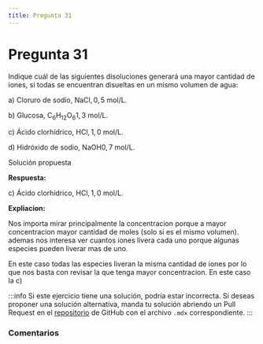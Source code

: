 ```yaml
---
title: Pregunta 31
---
```



# Pregunta 31

<div className="exercise">
Indique cuál de las siguientes disoluciones generará una mayor cantidad de iones, si todas se encuentran disueltas en un mismo volumen de agua:

a) Cloruro de sodio, $\mathrm{NaCl}, 0,5 \mathrm{~mol} / \mathrm{L}$.

b) Glucosa, $\mathrm{C}_6 \mathrm{H}_{12} \mathrm{O}_6 1,3 \mathrm{~mol} / \mathrm{L}$.

c) Ácido clorhídrico, $\mathrm{HCl}, 1,0 \mathrm{~mol} / \mathrm{L}$.

d) Hidróxido de sodio, $\mathrm{NaOH} 0,7 \mathrm{~mol} / \mathrm{L}$.
</div>

<MDXDetails>
<summary>Solución propuesta</summary>

<div className="exercise">

**Respuesta:**

c) Ácido clorhídrico, $\mathrm{HCl}, 1,0 \mathrm{~mol} / \mathrm{L}$.

**Expliacion:**

Nos importa mirar principalmente la concentracion porque a mayor concentracion mayor cantidad de moles (solo si es el mismo volumen). ademas nos interesa ver cuantos iones livera cada uno porque algunas especies pueden liverar mas de uno.

En este caso todas las especies liveran la misma cantidad de iones por lo que nos basta con revisar la que tenga mayor concentracion. En este caso la c)
</div>

:::info
Si este ejercicio tiene una solución, podría estar incorrecta. Si deseas proponer una solución alternativa, manda tu solución abriendo
un Pull Request en el [repositorio](https://github.com/crow-rojas/apuntes-fundamentals/pulls) de GitHub con el archivo
`.mdx` correspondiente.
:::

</MDXDetails>

### Comentarios

<Disqus
  url="https://crow-rojas.github.io/apuntes-fundamentals/docs/science/chemistry/exercises/2024-2/p31"
  identifier="docs/science/chemistry/exercises/2024-2/p31"
  title="2024-2 Quimica - Pregunta 31"
/>
